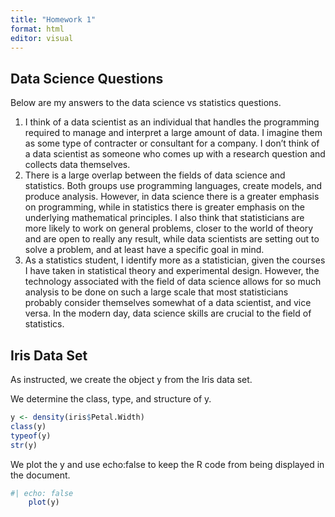 ```yaml
---
title: "Homework 1"
format: html
editor: visual
---
```


## Data Science Questions

Below are my answers to the data science vs statistics questions.

<ol>

<li>I think of a data scientist as an individual that handles the programming required to manage and interpret a large amount of data. I imagine them as some type of contracter or consultant for a company. I don't think of a data scientist as someone who comes up with a research question and collects data themselves.</li>

<li>There is a large overlap between the fields of data science and statistics. Both groups use programming languages, create models, and produce analysis. However, in data science there is a greater emphasis on programming, while in statistics there is greater emphasis on the underlying mathematical principles. I also think that statisticians are more likely to work on general problems, closer to the world of theory and are open to really any result, while data scientists are setting out to solve a problem, and at least have a specific goal in mind.</li>

<li>As a statistics student, I identify more as a statistician, given the courses I have taken in statistical theory and experimental design. However, the technology associated with the field of data science allows for so much analysis to be done on such a large scale that most statisticians probably consider themselves somewhat of a data scientist, and vice versa. In the modern day, data science skills are crucial to the field of statistics.</li>

</ol>

## Iris Data Set

As instructed, we create the object y from the Iris data set.

We determine the class, type, and structure of y.

```r
y <- density(iris$Petal.Width)
class(y)
typeof(y)
str(y)
```

We plot the y and use echo:false to keep the R code from being displayed in the document.

```r
#| echo: false
    plot(y)
```
